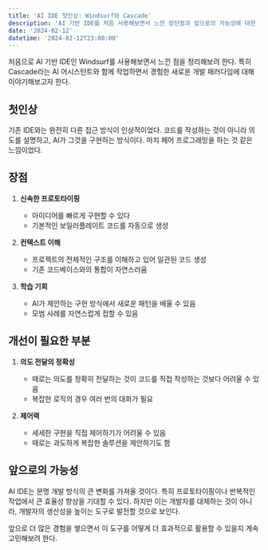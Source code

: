 ```yaml
---
title: 'AI IDE 첫인상: Windsurf와 Cascade'
description: 'AI 기반 IDE를 처음 사용해보면서 느낀 장단점과 앞으로의 가능성에 대한 고찰'
date: '2024-02-12'
datetime: '2024-02-12T23:00:00'
---
```


처음으로 AI 기반 IDE인 Windsurf를 사용해보면서 느낀 점을 정리해보려 한다. 
특히 Cascade라는 AI 어시스턴트와 함께 작업하면서 경험한 새로운 개발 패러다임에 대해 이야기해보고자 한다.

## 첫인상

기존 IDE와는 완전히 다른 접근 방식이 인상적이었다. 
코드를 작성하는 것이 아니라 의도를 설명하고, AI가 그것을 구현하는 방식이다.
마치 페어 프로그래밍을 하는 것 같은 느낌이었다.

## 장점

1. **신속한 프로토타이핑**
   - 아이디어를 빠르게 구현할 수 있다
   - 기본적인 보일러플레이트 코드를 자동으로 생성

2. **컨텍스트 이해**
   - 프로젝트의 전체적인 구조를 이해하고 있어 일관된 코드 생성
   - 기존 코드베이스와의 통합이 자연스러움

3. **학습 기회**
   - AI가 제안하는 구현 방식에서 새로운 패턴을 배울 수 있음
   - 모범 사례를 자연스럽게 접할 수 있음

## 개선이 필요한 부분

1. **의도 전달의 정확성**
   - 때로는 의도를 정확히 전달하는 것이 코드를 직접 작성하는 것보다 어려울 수 있음
   - 복잡한 로직의 경우 여러 번의 대화가 필요

2. **제어력**
   - 세세한 구현을 직접 제어하기가 어려울 수 있음
   - 때로는 과도하게 복잡한 솔루션을 제안하기도 함

## 앞으로의 가능성

AI IDE는 분명 개발 방식의 큰 변화를 가져올 것이다.
특히 프로토타이핑이나 반복적인 작업에서 큰 효율성 향상을 기대할 수 있다.
하지만 이는 개발자를 대체하는 것이 아니라, 개발자의 생산성을 높이는 도구로 발전할 것으로 보인다.

앞으로 더 많은 경험을 쌓으면서 이 도구를 어떻게 더 효과적으로 활용할 수 있을지 계속 고민해보려 한다.
